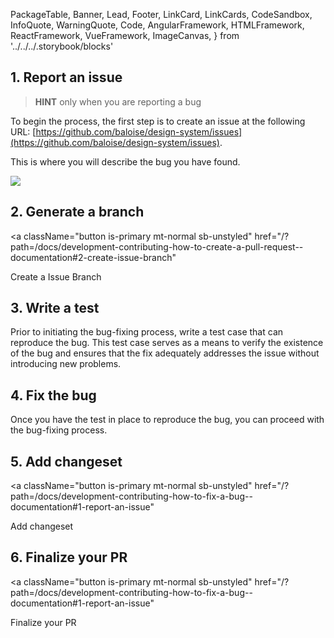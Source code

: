   PackageTable,
  Banner,
  Lead,
  Footer,
  LinkCard,
  LinkCards,
  CodeSandbox,
  InfoQuote,
  WarningQuote,
  Code,
  AngularFramework,
  HTMLFramework,
  ReactFramework,
  VueFramework,
  ImageCanvas,
} from '../../../.storybook/blocks'

<Meta title="Development/Contributing/How to fix a Bug" />

<Banner label="How to fix a Bug" section="Contributing" />

## 1. Report an issue

> **HINT** only when you are reporting a bug

To begin the process, the first step is to create an issue at the following URL: [https://github.com/baloise/design-system/issues](https://github.com/baloise/design-system/issues).

This is where you will describe the bug you have found.


<img src={CreateABug} />

## 2. Generate a branch

<a
  className="button is-primary mt-normal sb-unstyled"
  href="/?path=/docs/development-contributing-how-to-create-a-pull-request--documentation#2-create-issue-branch"
>
  Create a Issue Branch
</a>

## 3. Write a test

Prior to initiating the bug-fixing process, write a test case that can reproduce the bug.
This test case serves as a means to verify the existence of the bug and ensures that the fix adequately addresses the issue without introducing new problems.

## 4. Fix the bug

Once you have the test in place to reproduce the bug, you can proceed with the bug-fixing process.

## 5. Add changeset

<a
  className="button is-primary mt-normal sb-unstyled"
  href="/?path=/docs/development-contributing-how-to-fix-a-bug--documentation#1-report-an-issue"
>
  Add changeset
</a>

## 6. Finalize your PR

<a
  className="button is-primary mt-normal sb-unstyled"
  href="/?path=/docs/development-contributing-how-to-fix-a-bug--documentation#1-report-an-issue"
>
  Finalize your PR
</a>
